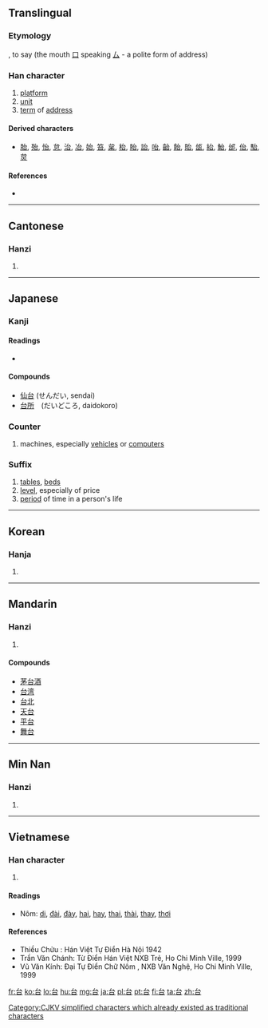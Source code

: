 {{also|臺}}
==Translingual==
{{stroke order|strokes=5}}

===Etymology===
{{Han compound|㠯|口|c1=p|c2=s|t2=mouth|ls=psc}}, to say (the mouth [[口]] speaking [[厶]] - a polite form of address)

===Han character===
{{Han char|rn=30|rad=口|as=02|sn=5|four=2360<sub>0</sub>|canj=戈口 (IR)|ids=⿱[[厶]][[口]]}}

# [[platform]]
# [[unit]]
# [[term]] of [[address]]

====Derived characters====
* [[胎]], [[殆]], [[怡]], [[怠]], [[治]], [[冶]], [[始]], [[笞]], [[枲]], [[枱]], [[眙]], [[詒]], [[咍]], [[齝]], [[飴]], [[貽]], [[瓵]], [[紿]], [[鮐]], [[邰]], [[佁]], [[駘]], [[炱]]

====References====
* {{Han ref|kx=0172.130|dkj=03246|dj=0384.010|hdz=10575.020|uh=53F0|ud=21488|bh=A578|bd=42360}}

----

==Cantonese==

===Hanzi===
{{yue-hanzi|jyut=[[ji4]], [[toi4]]|y=yi4, toi4|tra=臺}}

# {{defn|lang=yue|sort=口02}}

----

==Japanese==

===Kanji===
{{ja-kanji|grade=2|rs=口02}}

====Readings====
* {{ja-readings|on=[[だい]] (dai), [[たい]] (tai), [[い]] (i)|kun=[[うてな]] (utena), [[よろこぶ]] (yorokobu)}}

====Compounds====
* [[仙台]] (せんだい, sendai)
* [[台所]]　(だいどころ, daidokoro)

===Counter===
{{ja-pos|k|counter|hira=だい|rom=-dai|hidx=たい'}}

# machines, especially [[vehicles]] or [[computer]]s

===Suffix===
{{ja-pos|k|suffix|hira=だい|rom=-dai|hidx=たい'}}

# [[table]]s, [[bed]]s
# [[level]], especially of price
# [[period]] of time in a person's life

----

==Korean==

===Hanja===
{{ko-hanja|hangeul=[[태]], [[이]], [[대]] |rv=tae, i, dae|mr=t'ae, i, dae}}

# {{defn|lang=ko|sort=口02}}

----

==Mandarin==

===Hanzi===
{{cmn-hanzi|tra=臺|pin=[[tāi]] ([[tai1]]), [[tái]] ([[tai2]]), [[yí]] ([[yi2]])|wg=t'ai<sup>1</sup>, t'ai<sup>2</sup>, i<sup>2</sup>}}

# {{defn|lang=cmn|sort=口02}}

====Compounds====
*[[茅台酒]]
*[[台湾]]
*[[台北]]
*[[天台]]
*[[平台]]
*[[舞台]]

----

==Min Nan==

===Hanzi===
{{nan-hanzi|poj=[[tâi]] (tai<sup>5</sup>)}}

# {{defn|lang=nan}}

----

==Vietnamese==

===Han character===
{{vi-hantu|di, đài, thai|rs=口02}}

# {{defn|lang=vi|sort=口02}}

====Readings====
* Nôm: [[di]], [[đài]], [[đày]], [[hai]], [[hay]], [[thai]], [[thài]], [[thay]], [[thơi]]

====References====
* Thiều Chửu : Hán Việt Tự Điển  Hà Nội 1942
* Trần Văn Chánh: Từ Điển Hán Việt NXB Trẻ, Ho Chi Minh Ville, 1999
* Vũ Văn Kính: Đại Tự Điển Chữ Nôm , NXB Văn Nghệ, Ho Chi Minh Ville, 1999

[[Category:CJKV simplified characters which already existed as traditional characters]]

[[fr:台]]
[[ko:台]]
[[lo:台]]
[[hu:台]]
[[mg:台]]
[[ja:台]]
[[pl:台]]
[[pt:台]]
[[fi:台]]
[[ta:台]]
[[zh:台]]